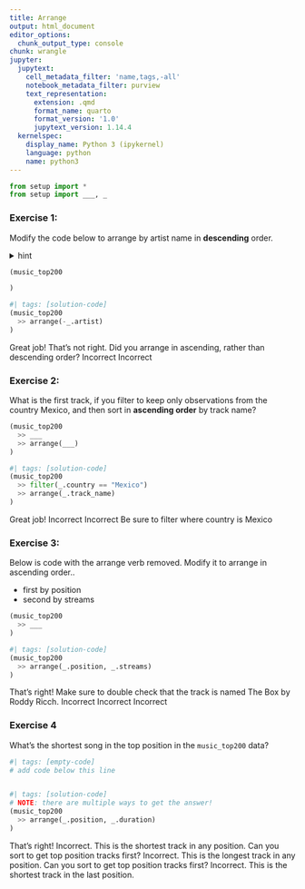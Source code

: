 ```yaml
---
title: Arrange
output: html_document
editor_options:
  chunk_output_type: console
chunk: wrangle
jupyter:
  jupytext:
    cell_metadata_filter: 'name,tags,-all'
    notebook_metadata_filter: purview
    text_representation:
      extension: .qmd
      format_name: quarto
      format_version: '1.0'
      jupytext_version: 1.14.4
  kernelspec:
    display_name: Python 3 (ipykernel)
    language: python
    name: python3
---
```


```python
from setup import *
from setup import ___, _
```

### Exercise 1:

Modify the code below to arrange by artist name in **descending** order.

<details><summary>hint</summary>

> You can sort something in descending order, using the `-` operator.

<details><summary>another hint</summary>

> Start by using the pipe operator with `arrange()`. You will need to specify what to arrange by.

</details>
</details>

```python
(music_top200

)
```

```python
#| tags: [solution-code]
(music_top200
  >> arrange(-_.artist)
)
```

<prompt-expandable header="What artist is the last observation (row) in the result?">

<q-multiple-choice>
  <q-opt text="$NOT"><span>Great job!</span></q-opt>
  <q-opt text="黃宣"><span>That's not right. Did you arrange in ascending, rather than descending order?</span></q-opt>
  <q-opt text="Aaron Smith"><span>Incorrect</span></q-opt>
  <q-opt text="Y2K"><span>Incorrect</span></q-opt>    
</q-multiple-choice>

</prompt-expandable>

### Exercise 2:

What is the first track, if you filter to keep only observations from the country Mexico, and then sort in **ascending order** by track name?

```python
(music_top200
  >> ___
  >> arrange(___)
)
```

```python
#| tags: [solution-code]
(music_top200
  >> filter(_.country == "Mexico")
  >> arrange(_.track_name)
)
```

<prompt-expandable header="">

<q-multiple-choice>
  <q-opt text="11 PM"><span>Great job!</span></q-opt>
  <q-opt text="一天 (電視劇《想見你》插曲)"><span>Incorrect</span></q-opt>
  <q-opt text="everything i wanted"><span>Incorrect</span></q-opt>
  <q-opt text="#24"><span>Be sure to filter where country is Mexico</span></q-opt>    
</q-multiple-choice>

</prompt-expandable>

### Exercise 3: 

Below is code with the arrange verb removed. Modify it to arrange in ascending order..

* first by position
* second by streams

```python
(music_top200
  >> ___
)
```

```python
#| tags: [solution-code]
(music_top200
  >> arrange(_.position, _.streams)
)
```


<prompt-expandable header="What country has the position 1 track (The Box) with fewest streams?">

<q-multiple-choice>
  <q-opt text="Cyprus"><span>That's right! Make sure to double check that the track is named The Box by Roddy Ricch.</span></q-opt>
  <q-opt text="United States"><span>Incorrect</span></q-opt>
  <q-opt text="Brazil"><span>Incorrect</span></q-opt>
    <q-opt text="Luxembou"><span>Incorrect</span></q-opt>
</q-multiple-choice>

</prompt-expandable>

### Exercise 4

What's the shortest song in the top position in the `music_top200` data?

```python
#| tags: [empty-code]
# add code below this line



```

```python
#| tags: [solution-code]
# NOTE: there are multiple ways to get the answer!
(music_top200
  >> arrange(_.position, _.duration)
)
```


<prompt-expandable header="">

<q-multiple-choice>
  <q-opt text="Bad Girls, Good Vibes"><span>That's right!</span></q-opt>
  <q-opt text="Klop Klop"><span>Incorrect. This is the shortest track in any position. Can you sort to get top position tracks first?</span></q-opt>
  <q-opt text="Susamam"><span>Incorrect. This is the longest track in any position. Can you sort to get top position tracks first?</span></q-opt>
    <q-opt text="Blockparty"><span>Incorrect. This is the shortest track in the last position.</span></q-opt>
</q-multiple-choice>

</prompt-expandable>
